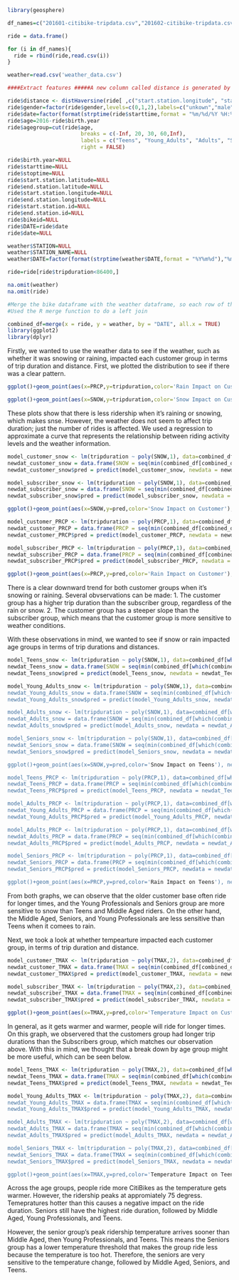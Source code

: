 ```r
library(geosphere)

df_names=c("201601-citibike-tripdata.csv","201602-citibike-tripdata.csv","201603-citibike-tripdata.csv","201604-citibike-tripdata.csv","201605-citibike-tripdata.csv","201606-citibike-tripdata.csv","201607-citibike-tripdata.csv","201608-citibike-tripdata.csv","201609-citibike-tripdata.csv")

ride = data.frame()

for (i in df_names){
  ride = rbind(ride,read.csv(i))
}

weather=read.csv('weather_data.csv')
```

```r
####Extract features #####A new column called distance is generated by calculating the straight-line distance between the coordinates of the starting station and ending station. Rider gender is converted and formatted as a factor, withe levels including unknown, male, female. There is also an age column, generated by subtracting the user's birth year from 2016. Users are separated to four age groups (0~20:Teens, 20~30:Young Adults, 30~60:Adults, and above 60:Seniors). Rows containing N/A are removed, and tripduration longer than 24 hours is ignored because the data might be an outlier.

ride$distance <- distHaversine(ride[ ,c("start.station.longitude", "start.station.latitude")],ride[ ,c("end.station.longitude", "end.station.latitude")])
ride$gender=factor(ride$gender,levels=c(0,1,2),labels=c("unkown","male","female"))
ride$date=factor(format(strptime(ride$starttime,format = "%m/%d/%Y %H:%M"),"%m/%d/%Y"))
ride$age=2016-ride$birth.year
ride$agegroup=cut(ride$age, 
                       breaks = c(-Inf, 20, 30, 60,Inf), 
                       labels = c("Teens", "Young_Adults", "Adults", "Seniors"), 
                       right = FALSE)

ride$birth.year=NULL
ride$starttime=NULL
ride$stoptime=NULL
ride$start.station.latitude=NULL
ride$end.station.latitude=NULL
ride$start.station.longitude=NULL
ride$end.station.longitude=NULL
ride$start.station.id=NULL
ride$end.station.id=NULL
ride$bikeid=NULL
ride$DATE=ride$date
ride$date=NULL

weather$STATION=NULL
weather$STATION_NAME=NULL
weather$DATE=factor(format(strptime(weather$DATE,format = "%Y%m%d"),"%m/%d/%Y"))

ride=ride[ride$tripduration<86400,]

na.omit(weather)
na.omit(ride)

#Merge the bike dataframe with the weather dataframe, so each row of the ride information will have weather infomation for that date 
#Used the R merge function to do a left join

combined_df=merge(x = ride, y = weather, by = "DATE", all.x = TRUE)
library(ggplot2)
library(dplyr)
```

Firstly, we wanted to use the weather data to see if the weather, such as whether it was snowing or raining, impacted each customer group in terms of trip duration and distance. First, we plotted the distribution to see if there was a clear pattern. 

```r
ggplot()+geom_point(aes(x=PRCP,y=tripduration,color='Rain Impact on Customer'),combined_df[combined_df$usertype=='Customer',])+geom_point(aes(x=PRCP,y=tripduration,color='Rain Impact on Subscriber'),combined_df[combined_df$usertype=='Subscriber',])

ggplot()+geom_point(aes(x=SNOW,y=tripduration,color='Snow Impact on Customer'),combined_df[combined_df$usertype=='Customer',])+geom_point(aes(x=SNOW,y=tripduration,color='Snow Impact on Subscriber'),combined_df[combined_df$usertype=='Subscriber',])
```

These plots show that there is less ridership when it's raining or snowing, which makes snse. However, the weather does not seem to affect trip duration; just the number of rides is affected. We used a regression to approximate a curve that represents the relationship between riding activity levels and the weather information. 

```r
model_customer_snow <- lm(tripduration ~ poly(SNOW,1), data=combined_df[combined_df$usertype=='Customer',])
newdat_customer_snow = data.frame(SNOW = seq(min(combined_df[combined_df$usertype=='Customer',]$SNOW), max(combined_df[combined_df$usertype=='Customer',]$SNOW), length.out = 300))
newdat_customer_snow$pred = predict(model_customer_snow, newdata = newdat_customer_snow)

model_subscriber_snow <- lm(tripduration ~ poly(SNOW,1), data=combined_df[combined_df$usertype=='Subscriber',])
newdat_subscriber_snow = data.frame(SNOW = seq(min(combined_df[combined_df$usertype=='Subscriber',]$SNOW), max(combined_df[combined_df$usertype=='Subscriber',]$SNOW), length.out = 300))
newdat_subscriber_snow$pred = predict(model_subscriber_snow, newdata = newdat_subscriber_snow)

ggplot()+geom_point(aes(x=SNOW,y=pred,color='Snow Impact on Customer'),newdat_customer_snow)+geom_point(aes(x=SNOW,y=pred,color='Snow Impact on Subscriber'),newdat_subscriber_snow)

model_customer_PRCP <- lm(tripduration ~ poly(PRCP,1), data=combined_df[combined_df$usertype=='Customer',])
newdat_customer_PRCP = data.frame(PRCP = seq(min(combined_df[combined_df$usertype=='Customer',]$PRCP), max(combined_df[combined_df$usertype=='Customer',]$PRCP), length.out = 300))
newdat_customer_PRCP$pred = predict(model_customer_PRCP, newdata = newdat_customer_PRCP)

model_subscriber_PRCP <- lm(tripduration ~ poly(PRCP,1), data=combined_df[combined_df$usertype=='Subscriber',])
newdat_subscriber_PRCP = data.frame(PRCP = seq(min(combined_df[combined_df$usertype=='Subscriber',]$PRCP), max(combined_df[combined_df$usertype=='Subscriber',]$PRCP), length.out = 300))
newdat_subscriber_PRCP$pred = predict(model_subscriber_PRCP, newdata = newdat_subscriber_PRCP)

ggplot()+geom_point(aes(x=PRCP,y=pred,color='Rain Impact on Customer'),newdat_customer_PRCP)+geom_point(aes(x=PRCP,y=pred,color='Rain Impact on Subscriber'),newdat_subscriber_PRCP)
```

There is a clear downward trend for both customer groups when it's snowing or raining. Several obvservations can be made:
1. The customer group has a higher trip duration than the subscriber group, regardless of the rain or snow.
2. The customer group has a steeper slope than the subscriber group, which means that the customer group is more sensitive to weather conditions.

With these observations in mind, we wanted to see if snow or rain impacted age groups in terms of trip durations and distances. 

```r
model_Teens_snow <- lm(tripduration ~ poly(SNOW,1), data=combined_df[which(combined_df$agegroup=='Teens'),])
newdat_Teens_snow = data.frame(SNOW = seq(min(combined_df[which(combined_df$agegroup=='Teens'),]$SNOW), max(combined_df[which(combined_df$agegroup=='Teens'),]$SNOW), length.out = 300))
newdat_Teens_snow$pred = predict(model_Teens_snow, newdata = newdat_Teens_snow)

model_Young_Adults_snow <- lm(tripduration ~ poly(SNOW,1), data=combined_df[which(combined_df$agegroup=='Young_Adults’),])
newdat_Young_Adults_snow = data.frame(SNOW = seq(min(combined_df[which(combined_df$agegroup=='Young_Adults’),]$SNOW), max(combined_df[which(combined_df$agegroup=='Young_Adults’),]$SNOW), length.out = 300))
newdat_Young_Adults_snow$pred = predict(model_Young_Adults_snow, newdata = newdat_Young_Adults_snow)

model_Adults_snow <- lm(tripduration ~ poly(SNOW,1), data=combined_df[which(combined_df$agegroup==‘Adults’),])
newdat_Adults_snow = data.frame(SNOW = seq(min(combined_df[which(combined_df$agegroup==‘Adults’),]$SNOW), max(combined_df[which(combined_df$agegroup==‘Adults’),]$SNOW), length.out = 300))
newdat_Adults_snow$pred = predict(model_Adults_snow, newdata = newdat_Adults_snow)

model_Seniors_snow <- lm(tripduration ~ poly(SNOW,1), data=combined_df[which(combined_df$agegroup=='Seniors'),])
newdat_Seniors_snow = data.frame(SNOW = seq(min(combined_df[which(combined_df$agegroup=='Seniors'),]$SNOW), max(combined_df[which(combined_df$agegroup=='Seniors'),]$SNOW), length.out = 300))
newdat_Seniors_snow$pred = predict(model_Seniors_snow, newdata = newdat_Seniors_snow)

ggplot()+geom_point(aes(x=SNOW,y=pred,color='Snow Impact on Teens'), newdat_Teens_snow)+geom_point(aes(x=SNOW,y=pred,color='Snow Impact on Young Adults’), newdat_Young_Adults_snow)+geom_point(aes(x=SNOW,y=pred,color='Snow Impact on Adults’), newdat_Adults_snow)+geom_point(aes(x=SNOW,y=pred,color='Snow Impact on Seniors'),newdat_Seniors_snow)

model_Teens_PRCP <- lm(tripduration ~ poly(PRCP,1), data=combined_df[which(combined_df$agegroup=='Teens'),])
newdat_Teens_PRCP = data.frame(PRCP = seq(min(combined_df[which(combined_df$agegroup=='Teens'),]$PRCP), max(combined_df[which(combined_df$agegroup=='Teens'),]$PRCP), length.out = 300))
newdat_Teens_PRCP$pred = predict(model_Teens_PRCP, newdata = newdat_Teens_PRCP)

model_Adults_PRCP <- lm(tripduration ~ poly(PRCP,1), data=combined_df[which(combined_df$agegroup==‘Adults’),])
newdat_Young_Adults_PRCP = data.frame(PRCP = seq(min(combined_df[which(combined_df$agegroup=='Young_Adults’),]$PRCP), max(combined_df[which(combined_df$agegroup=='Young_Adults’),]$PRCP), length.out = 300))
newdat_Young_Adults_PRCP$pred = predict(model_Young_Adults_PRCP, newdata = newdat_Young_Adults_PRCP)

model_Adults_PRCP <- lm(tripduration ~ poly(PRCP,1), data=combined_df[which(combined_df$agegroup==‘Adults’),])
newdat_Adults_PRCP = data.frame(PRCP = seq(min(combined_df[which(combined_df$agegroup==‘Adults’),]$PRCP), max(combined_df[which(combined_df$agegroup==‘Adults’),]$PRCP), length.out = 300))
newdat_Adults_PRCP$pred = predict(model_Adults_PRCP, newdata = newdat_Adults_PRCP)

model_Seniors_PRCP <- lm(tripduration ~ poly(PRCP,1), data=combined_df[which(combined_df$agegroup=='Seniors'),])
newdat_Seniors_PRCP = data.frame(PRCP = seq(min(combined_df[which(combined_df$agegroup=='Seniors'),]$PRCP), max(combined_df[which(combined_df$agegroup=='Seniors'),]$PRCP), length.out = 300))
newdat_Seniors_PRCP$pred = predict(model_Seniors_PRCP, newdata = newdat_Seniors_PRCP)

ggplot()+geom_point(aes(x=PRCP,y=pred,color='Rain Impact on Teens'), newdat_Teens_PRCP)+geom_point(aes(x=PRCP,y=pred,color='Rain Impact on Young Adults’), newdat_Adults_PRCP)+geom_point(aes(x=PRCP,y=pred,color='Rain Impact on Adults’), newdat_Adults_PRCP)+geom_point(aes(x=PRCP,y=pred,color='Rain Impact on Seniors'),newdat_Seniors_PRCP)
```

From both graphs, we can observe that the older customer base often ride for longer times, and the Young Professionals and Seniors group are more sensitive to snow than Teens and Middle Aged riders. On the other hand, the Middle Aged, Seniors, and Young Professionals are less sensitive than Teens when it comees to rain.

Next, we took a look at whether tempearture impacted each customer group, in terms of trip duration and distance. 
```r
model_customer_TMAX <- lm(tripduration ~ poly(TMAX,2), data=combined_df[combined_df$usertype=='Customer',])
newdat_customer_TMAX = data.frame(TMAX = seq(min(combined_df[combined_df$usertype=='Customer',]$TMAX), max(combined_df[combined_df$usertype=='Customer',]$TMAX), length.out = 300))
newdat_customer_TMAX$pred = predict(model_customer_TMAX, newdata = newdat_customer_TMAX)

model_subscriber_TMAX <- lm(tripduration ~ poly(TMAX,2), data=combined_df[combined_df$usertype=='Subscriber',])
newdat_subscriber_TMAX = data.frame(TMAX = seq(min(combined_df[combined_df$usertype=='Subscriber',]$TMAX), max(combined_df[combined_df$usertype=='Subscriber',]$TMAX), length.out = 300))
newdat_subscriber_TMAX$pred = predict(model_subscriber_TMAX, newdata = newdat_subscriber_TMAX)

ggplot()+geom_point(aes(x=TMAX,y=pred,color='Temperature Impact on Customer'),newdat_customer_TMAX)+geom_point(aes(x=TMAX,y=pred,color='Temperature Impact on Subscriber'),newdat_subscriber_TMAX)
```

In general, as it gets warmer and warmer, people will ride for longer times. On this graph, we observered that the customers group had longer trip durations than the Subscribers group, which matches our observation above. With this in mind, we thought that a break down by age group might be more useful, which can be seen below. 

```r
model_Teens_TMAX <- lm(tripduration ~ poly(TMAX,2), data=combined_df[which(combined_df$agegroup=='Teens'),])
newdat_Teens_TMAX = data.frame(TMAX = seq(min(combined_df[which(combined_df$agegroup=='Teens'),]$TMAX), max(combined_df[which(combined_df$agegroup=='Teens'),]$TMAX), length.out = 300))
newdat_Teens_TMAX$pred = predict(model_Teens_TMAX, newdata = newdat_Teens_TMAX)

model_Young_Adults_TMAX <- lm(tripduration ~ poly(TMAX,2), data=combined_df[which(combined_df$agegroup=='Young_Adults’),])
newdat_Young_Adults_TMAX = data.frame(TMAX = seq(min(combined_df[which(combined_df$agegroup=='Young_Adults’),]$TMAX), max(combined_df[which(combined_df$agegroup=='Young_Adults’),]$TMAX), length.out = 300))
newdat_Young_Adults_TMAX$pred = predict(model_Young_Adults_TMAX, newdata = newdat_Young_Adults_TMAX)

model_Adults_TMAX <- lm(tripduration ~ poly(TMAX,2), data=combined_df[which(combined_df$agegroup==‘Adults’),])
newdat_Adults_TMAX = data.frame(TMAX = seq(min(combined_df[which(combined_df$agegroup==‘Adults’),]$TMAX), max(combined_df[which(combined_df$agegroup==‘Adults’),]$TMAX), length.out = 300))
newdat_Adults_TMAX$pred = predict(model_Adults_TMAX, newdata = newdat_Adults_TMAX)

model_Seniors_TMAX <- lm(tripduration ~ poly(TMAX,2), data=combined_df[which(combined_df$agegroup=='Seniors'),])
newdat_Seniors_TMAX = data.frame(TMAX = seq(min(combined_df[which(combined_df$agegroup=='Seniors'),]$TMAX), max(combined_df[which(combined_df$agegroup=='Seniors'),]$TMAX), length.out = 300))
newdat_Seniors_TMAX$pred = predict(model_Seniors_TMAX, newdata = newdat_Seniors_TMAX)

ggplot()+geom_point(aes(x=TMAX,y=pred,color='Temperature Impact on Teens'), newdat_Teens_TMAX)+geom_point(aes(x=TMAX,y=pred,color='Temperature Impact on Young Adults’), newdat_Young_Adults_TMAX)+geom_point(aes(x=TMAX,y=pred,color='Temperature Impact on Adults’), newdat_Adults_TMAX)+geom_point(aes(x=TMAX,y=pred,color='Temperature Impact on Seniors'),newdat_Seniors_TMAX)
```

Across the age groups, people ride more CitiBikes as the temperature gets warmer. However, the ridership peaks at appromiately 75 degress. Temepratures hotter than this causes a negative impact on the ride duration. Seniors still have the highest ride duration, followed by Middle Aged, Young Professionals, and Teens. 

However, the senior group's peak ridership temperature arrives sooner than Middle Aged, then Young Professionals, and Teens. This means the Seniors group has a lower temperature threshold that makes the group ride less because the temperature is too hot. Therefore, the seniors are very sensitive to the temperature change, followed by Middle Aged, Seniors, and Teens.
